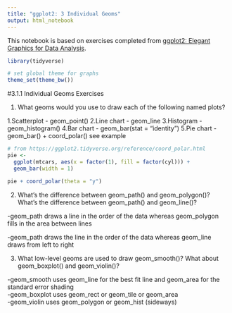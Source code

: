 ```yaml
---
title: "ggplot2: 3 Individual Geoms"
output: html_notebook
---
```


This notebook is based on exercises completed from [ggplot2: Elegant Graphics for Data Analysis](https://ggplot2-book.org/index.html). 

```r

library(tidyverse)

# set global theme for graphs
theme_set(theme_bw())

```

#3.1.1 Individual Geoms Exercises

1. What geoms would you use to draw each of the following named plots?

  1.Scatterplot - geom_point()
  2.Line chart - geom_line
  3.Histogram - geom_histogram()
  4.Bar chart - geom_bar(stat = "identity")
  5.Pie chart - geom_bar() + coord_polar() see example
  
```r

# from https://ggplot2.tidyverse.org/reference/coord_polar.html
pie <- 
  ggplot(mtcars, aes(x = factor(1), fill = factor(cyl))) +
  geom_bar(width = 1)

pie + coord_polar(theta = "y")

```
  

2. What’s the difference between geom_path() and geom_polygon()? What’s the difference between geom_path() and geom_line()?

-geom_path draws a line in the order of the data whereas geom_polygon fills in the area between lines

-geom_path draws the line in the order of the data whereas geom_line draws from left to right  

3. What low-level geoms are used to draw geom_smooth()? What about geom_boxplot() and geom_violin()?

-geom_smooth uses geom_line for the best fit line and geom_area for the standard error shading  
-geom_boxplot uses geom_rect or geom_tile or geom_area  
-geom_violin uses geom_polygon or geom_hist (sideways)    

